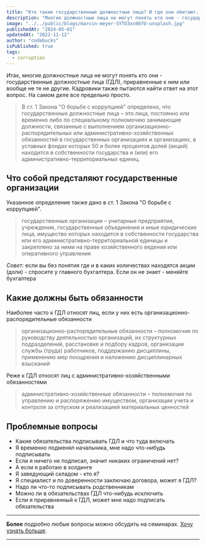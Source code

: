 ```yaml
---
title: "Кто такие государственные должностные лица? И где они обитают..."
description: "Многие должностные лица не могут понять кто они - государственные должностные лица (ГДЛ), приравненные к ним или вообще не те не другие. Кадровики также пытаются найти ответ на этот вопрос. На самом деле все предельно просто."
image: "../../public/blogs/marvin-meyer-SYTO3xs06fU-unsplash.jpg"
publishedAt: "2024-05-01"
updatedAt: "2022-11-12"
author: "codebucks"
isPublished: true
tags:
  - corruption
---
```


Итак, многие должностные лица не могут понять кто они - государственные должностные лица (ГДЛ), приравненные к ним или вообще не те не другие.
Кадровики также пытаются найти ответ на этот вопрос. На самом деле все предельно просто.

> В ст. 1 Закона "О борьбе с коррупцией" определено, что государственные должностные лица – это лица, постоянно или временно либо по специальному полномочию занимающие должности, связанные с выполнением организационно-распорядительных или административно-хозяйственных обязанностей в государственных организациях и организациях, в уставных фондах которых 50 и более процентов долей (акций) находится в собственности государства и (или) его административно-территориальных единиц.

## Что собой предсталяют государственные организации

Указанное определение также дано в ст. 1 Закона "О борьбе с коррупцией".

> государственные организации – унитарные предприятия, учреждения, государственные объединения и иные юридические лица, имущество которых находится в собственности государства или его административно-территориальной единицы и закреплено за ними на праве хозяйственного ведения или оперативного управления

_Совет:_ если вы без понятия где и в каких количествах находятся акции (доли) - спросите у главного бухгалтера.
Если он не знает - меняйте бухгалтера

## Какие должны быть обязанности

Наиболее часто к ГДЛ относят лиц, если у них есть организационно-распорядительные обязанности

> организационно-распорядительные обязанности – полномочия по руководству деятельностью организаций, их структурных подразделений, расстановке и подбору кадров, организации службы (труда) работников, поддержанию дисциплины, применению мер поощрения и наложению дисциплинарных взысканий

Реже к ГДЛ относят лиц с административно-хозяйственными обязанностями

> административно-хозяйственные обязанности – полномочия по управлению и распоряжению имуществом, организации учета и контроля за отпуском и реализацией материальных ценностей

## Проблемные вопросы

- Какие обязательства подписывать ГДЛ и что туда включать
- Я временно подменял начальника, мне надо что-нибудь подписывать
- Если я ничего не подписал, значит никаких ограничений нет?
- А если я работаю в холдинге
- Я заведующий складом - кто я?
- Я специалист и по доверенности заключаю договора, может я ГДЛ?
- Надо ли что-то подписывать родственникам
- Можно ли в обязательствах ГДЛ что-нибудь исключить
- Если я приравненный к ГДЛ, может мне надо подписать обязательства

---

**Более** подробно любые вопросы можно обсудить на семинарах. [Хочу узнать больше](../contact).

---

